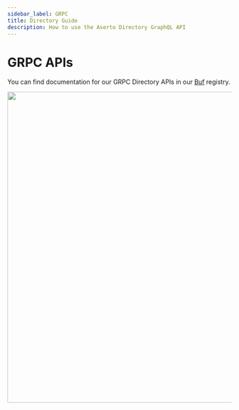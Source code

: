 ```yaml
---
sidebar_label: GRPC
title: Directory Guide
description: How to use the Aserto Directory GraphQL API
---
```


# GRPC APIs

You can find documentation for our GRPC Directory APIs in our [Buf](https://buf.build/aserto-dev/directory) registry.

<img src="/directory-grpc.png" width="700px" />